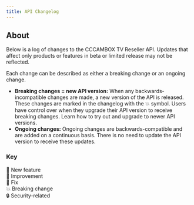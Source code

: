 ```yaml
---
title: API Changelog
---
```


## About

Below is a log of changes to the CCCAMBOX TV Reseller API. Updates that affect only products or features in beta or limited release may not be reflected.

Each change can be described as either a breaking change or an ongoing change.

- **Breaking changes = new API version:** When any backwards-incompatible changes are made, a new version of the API is released. These changes are marked in the changelog with the 💥 symbol. Users have control over when they upgrade their API version to receive breaking changes. Learn how to try out and upgrade to newer API versions.
- **Ongoing changes:** Ongoing changes are backwards-compatible and are added on a continuous basis. There is no need to update the API version to receive these updates.

### Key

🌱 New feature<br />
🍃 Improvement<br/>
🔧 Fix<br/>
💥 Breaking change<br/>
🔒 Security-related
